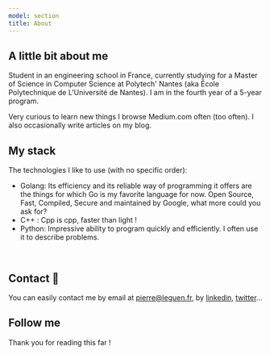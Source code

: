 ```yaml
---
model: section
title: About
---
```



## A little bit about me

<Separator />

<p class="para">

Student in an engineering school in France, currently studying for a Master of Science in Computer Science at Polytech' Nantes (aka École Polytechnique de L'Université de Nantes). I am in the fourth year of a 5-year program. 

Very curious to learn new things I browse Medium.com often (too often). I also occasionally write articles on my blog.
</p>

<section class='lisa'>

## My stack

<Separator />

The technologies I like to use (with no specific order): 
* Golang: Its efficiency and its reliable way of programming it offers are the things for which Go is my favorite language for now. Open Source, Fast, Compiled, Secure and maintained by Google, what more could you ask for?
* C++ : Cpp is cpp, faster than light !
* Python: Impressive ability to program quickly and efficiently. I often use it to describe problems.

<br />

</section>

<section class='lisa'>

## Contact 💬

<Separator />

You can easily contact me by email at pierre@leguen.fr, by [linkedin](https://linkedin.com/in/pierre-le-guen), [twitter](https://twitter.com/Pierre_Le_Guen)... 

</section>

## Follow me

<Separator />

<ContactSocial />

Thank you for reading this far !

<Separator type="fin" />
